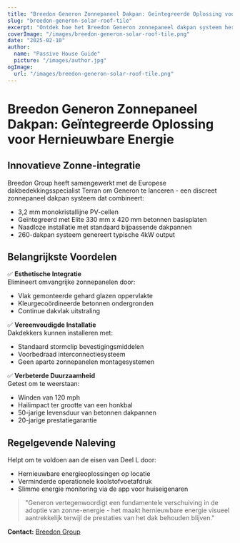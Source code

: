 ```yaml
---
title: "Breedon Generon Zonnepaneel Dakpan: Geïntegreerde Oplossing voor Hernieuwbare Energie"
slug: "breedon-generon-solar-roof-tile"
excerpt: "Ontdek hoe het Breedon Generon zonnepaneel dakpan systeem hernieuwbare energieopwekking integreert met traditionele dakesthetiek."
coverImage: "/images/breedon-generon-solar-roof-tile.png"
date: "2025-02-10"
author:
  name: "Passive House Guide"
  picture: "/images/author.jpg"
ogImage:
  url: "/images/breedon-generon-solar-roof-tile.png"
---
```


# Breedon Generon Zonnepaneel Dakpan: Geïntegreerde Oplossing voor Hernieuwbare Energie

## Innovatieve Zonne-integratie

Breedon Group heeft samengewerkt met de Europese dakbedekkingsspecialist Terran om Generon te lanceren - een discreet zonnepaneel dakpan systeem dat combineert:

- 3,2 mm monokristallijne PV-cellen
- Geïntegreerd met Elite 330 mm x 420 mm betonnen basisplaten
- Naadloze installatie met standaard bijpassende dakpannen
- 260-dakpan systeem genereert typische 4kW output

## Belangrijkste Voordelen

✅ **Esthetische Integratie**  
Elimineert omvangrijke zonnepanelen door:
- Vlak gemonteerde gehard glazen oppervlakte
- Kleurgecoördineerde betonnen ondergronden
- Continue dakvlak uitstraling

✅ **Vereenvoudigde Installatie**  
Dakdekkers kunnen installeren met:
- Standaard stormclip bevestigingsmiddelen
- Voorbedraad interconnectiesysteem
- Geen aparte zonnepanelen montagesystemen

✅ **Verbeterde Duurzaamheid**  
Getest om te weerstaan:
- Winden van 120 mph
- Hailimpact ter grootte van een honkbal
- 50-jarige levensduur van betonnen dakpannen
- 20-jarige prestatiegarantie

## Regelgevende Naleving

Helpt om te voldoen aan de eisen van Deel L door:
- Hernieuwbare energieoplossingen op locatie
- Verminderde operationele koolstofvoetafdruk
- Slimme energie monitoring via de app voor huiseigenaren

> "Generon vertegenwoordigt een fundamentele verschuiving in de adoptie van zonne-energie - het maakt hernieuwbare energie visueel aantrekkelijk terwijl de prestaties van het dak behouden blijven."  

**Contact:** [Breedon Group](https://www.breedongroup.com)